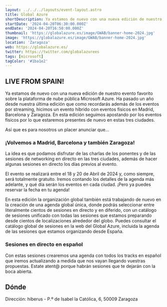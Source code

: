 ```yaml
---
layout: ../../../layouts/event-layout.astro
title: Global Azure
shortDescription: Ya estamos de nuevo con una nueva edición de nuestro evento favorito sobre la plataforma de nube pública Microsoft Azure. Ha pasado un año desde nuestra última edición que como recordarás además de los eventos por streaming, hicimos un evento híbrido con eventos físicos en Madrid, Barcelona y Zaragoza.
startDate: '2024-04-20T06:30:00.000Z'
endDate: '2024-04-20T16:50:00.000Z'
thumbnail: 'https://globalazure.es/image/GWAB/banner-home-2024.jpg'
image: 'https://globalazure.es/image/GWAB/banner-home-2024.jpg'
location: 'Zaragoza'
web: https://globalazure.es/
twitter: https://twitter.com/globalazurees
tags: [microsoft]
tagColor: '#1ba1e2'
---
```



## LIVE FROM SPAIN!

Ya estamos de nuevo con una nueva edición de nuestro evento favorito sobre la plataforma de nube pública Microsoft Azure. Ha pasado un año desde nuestra última edición que como recordarás además de los eventos por streaming, hicimos un evento híbrido con eventos físicos en Madrid, Barcelona y Zaragoza. En esta edición seguimos apostando por los eventos físicos por lo que estaremos presentes de nuevo en estas tres ciudades.

Así que es para nosotros un placer anunciar que...

### ¡Volvemos a Madrid, Barcelona y también Zaragoza!

La idea es que podamos disfrutar de las charlas de los ponentes y de las sesiones de networking en directo en las tres ciudades, además de hacer algunas sesiones en directo los días previos al evento.

El evento se realizará entre el 18 y 20 de Abril de 2024 y, como siempre, será totalmente gratuito. Iremos contando los detalles de la agenda más adelante, y qué día serán los eventos en cada ciudad. ¡Pero ya puedes reservar la fecha en tu agenda!

En esta edición la organización global también está trabajando de nuevo en la creación de una agenda global única, donde podrás seleccionar entre literalmente cientos de sesiones en directo y en diferido, con un catálogo de sesiones unificado con todas las sesiones que estamos preparando desde cientos de localizaciones alrededor del globo. Puedes consultar el catálogo global de sesiones en la web del Global Azure, incluida la agenda de las sesiones que estamos organizando desde España.

### Sesiones en directo en español

Con estas sesiones crearemos una agenda con todos los tracks en español que iremos actualizando a medida que nos vayan llegando vuestras propuestas. Estate atent@ porque habrán sesiones que te dejarán con la boca abierta.

## Dónde

Dirección: hiberus - P.º de Isabel la Católica, 6, 50009 Zaragoza

<GoogleMap
  src="https://www.google.com/maps/embed?pb=!1m14!1m8!1m3!1d2981.870912664284!2d-0.8996619!3d41.6369216!3m2!1i1024!2i768!4f13.1!3m3!1m2!1s0xd5969622c6eea8d%3A0x8187c22863167647!2shiberus!5e0!3m2!1ses!2ses!4v1712386564972!5m2!1ses!2ses"
  ariaLabel="hiberus - P.º de Isabel la Católica, 6, 50009 Zaragoza"
/>
